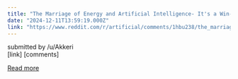 ```yaml
---
title: "The Marriage of Energy and Artificial Intelligence- It's a Win- Win"
date: "2024-12-11T13:59:19.000Z"
link: "https://www.reddit.com/r/artificial/comments/1hbu238/the_marriage_of_energy_and_artificial/"
---
```


submitted by    /u/Akkeri  
 [link]   [comments]

[Read more](https://www.reddit.com/r/artificial/comments/1hbu238/the_marriage_of_energy_and_artificial/)

